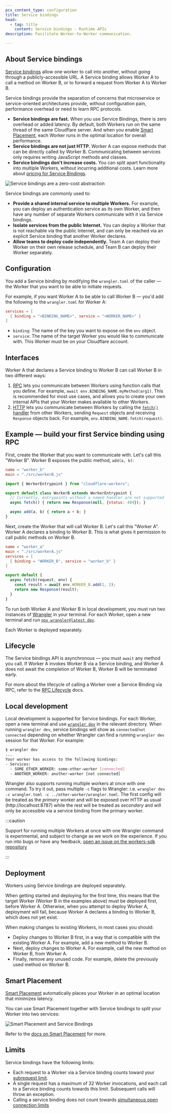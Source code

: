 ```yaml
---
pcx_content_type: configuration
title: Service bindings
head:
  - tag: title
    content: Service bindings - Runtime APIs
description: Facilitate Worker-to-Worker communication.

---
```


## About Service bindings

[Service bindings](/workers/runtime-apis/bindings/service-bindings/) allow one worker to call into another, without going through a publicly-accessible URL. A Service binding allows Worker A to call a method on Worker B, or to forward a request from Worker A to Worker B.

Service bindings provide the separation of concerns that microservice or service-oriented architectures provide, without configuration pain, performance overhead or need to learn RPC protocols.

- **Service bindings are fast.** When you use Service Bindings, there is zero overhead or added latency. By default, both Workers run on the same thread of the same Cloudflare server. And when you enable [Smart Placement](/workers/configuration/smart-placement/), each Worker runs in the optimal location for overall performance.
- **Service bindings are not just HTTP.** Worker A can expose methods that can be directly called by Worker B. Communicating between services only requires writing JavaScript methods and classes.
- **Service bindings don't increase costs.** You can split apart functionality into multiple Workers, without incurring additional costs. Learn more about [pricing for Service Bindings](/workers/platform/pricing/#service-bindings).

![Service bindings are a zero-cost abstraction](~/assets/images/workers/platform/bindings/service-bindings-comparison.png)

Service bindings are commonly used to:

* **Provide a shared internal service to multiple Workers.** For example, you can deploy an authentication service as its own Worker, and then have any number of separate Workers communicate with it via Service bindings.
* **Isolate services from the public Internet.** You can deploy a Worker that is not reachable via the public Internet, and can only be reached via an explicit Service binding that another Worker declares.
* **Allow teams to deploy code independently.** Team A can deploy their Worker on their own release schedule, and Team B can deploy their Worker separately.

## Configuration

You add a Service binding by modifying the `wrangler.toml` of the caller — the Worker that you want to be able to initiate requests.

For example, if you want Worker A to be able to call Worker B — you'd add the following to the `wrangler.toml` for Worker A:


<WranglerConfig>

```toml
services = [
  { binding = "<BINDING_NAME>", service = "<WORKER_NAME>" }
]
```

</WranglerConfig>

* `binding`: The name of the key you want to expose on the `env` object.
* `service`: The name of the target Worker you would like to communicate with. This Worker must be on your Cloudflare account.

## Interfaces

Worker A that declares a Service binding to Worker B can call Worker B in two different ways:

1. [RPC](/workers/runtime-apis/bindings/service-bindings/rpc) lets you communicate between Workers using function calls that you define. For example, `await env.BINDING_NAME.myMethod(arg1)`. This is recommended for most use cases, and allows you to create your own internal APIs that your Worker makes available to other Workers.
2. [HTTP](/workers/runtime-apis/bindings/service-bindings/http) lets you communicate between Workers by calling the [`fetch()` handler](/workers/runtime-apis/handlers/fetch) from other Workers, sending `Request` objects and receiving `Response` objects back. For example, `env.BINDING_NAME.fetch(request)`.

## Example — build your first Service binding using RPC

First, create the Worker that you want to communicate with. Let's call this "Worker B". Worker B exposes the public method, `add(a, b)`:



<WranglerConfig>

```toml
name = "worker_b"
main = "./src/workerB.js"
```

</WranglerConfig>

```js
import { WorkerEntrypoint } from "cloudflare:workers";

export default class WorkerB extends WorkerEntrypoint {
  // Currently, entrypoints without a named handler are not supported
  async fetch() { return new Response(null, {status: 404}); }

  async add(a, b) { return a + b; }
}
```

Next, create the Worker that will call Worker B. Let's call this "Worker A". Worker A declares a binding to Worker B. This is what gives it permission to call public methods on Worker B.



<WranglerConfig>

```toml
name = "worker_a"
main = "./src/workerA.js"
services = [
  { binding = "WORKER_B", service = "worker_b" }
]
```

</WranglerConfig>

```js
export default {
  async fetch(request, env) {
    const result = await env.WORKER_B.add(1, 2);
    return new Response(result);
  }
}
```

To run both Worker A and Worker B in local development, you must run two instances of [Wrangler](/workers/wrangler) in your terminal. For each Worker, open a new terminal and run [`npx wrangler@latest dev`](/workers/wrangler/commands#dev).

Each Worker is deployed separately.

## Lifecycle

The Service bindings API is asynchronous — you must `await` any method you call. If Worker A invokes Worker B via a Service binding, and Worker A does not await the completion of Worker B, Worker B will be terminated early.

For more about the lifecycle of calling a Worker over a Service Binding via RPC, refer to the [RPC Lifecycle](/workers/runtime-apis/rpc/lifecycle) docs.

## Local development

Local development is supported for Service bindings. For each Worker, open a new terminal and use [`wrangler dev`](/workers/wrangler/commands/#dev) in the relevant directory. When running `wrangler dev`, service bindings will show as `connected`/`not connected` depending on whether Wrangler can find a running `wrangler dev` session for that Worker. For example:

```sh
$ wrangler dev
...
Your worker has access to the following bindings:
- Services:
  - SOME_OTHER_WORKER: some-other-worker [connected]
  - ANOTHER_WORKER: another-worker [not connected]
```

Wrangler also supports running multiple workers at once with one command. To try it out, pass multiple `-c` flags to Wrangler: i.e. `wrangler dev -c wrangler.toml -c ../other-worker/wrangler.toml`. The first config will be treated as the _primary_ worker and will be exposed over HTTP as usual (http://localhost:8787) while the rest will be treated as _secondary_ and will only be accessible via a service binding from the primary worker.

:::caution

Support for running multiple Workers at once with one Wrangler command is experimental, and subject to change as we work on the experience. If you run into bugs or have any feedback, [open an issue on the workers-sdk repository](https://github.com/cloudflare/workers-sdk/issues/new)

:::
## Deployment

Workers using Service bindings are deployed separately.

When getting started and deploying for the first time, this means that the target Worker (Worker B in the examples above) must be deployed first, before Worker A. Otherwise, when you attempt to deploy Worker A, deployment will fail, because Worker A declares a binding to Worker B, which does not yet exist.

When making changes to existing Workers, in most cases you should:

* Deploy changes to Worker B first, in a way that is compatible with the existing Worker A. For example, add a new method to Worker B.
* Next, deploy changes to Worker A. For example, call the new method on Worker B, from Worker A.
* Finally, remove any unused code. For example, delete the previously used method on Worker B.

## Smart Placement

[Smart Placement](/workers/configuration/smart-placement) automatically places your Worker in an optimal location that minimizes latency.

You can use Smart Placement together with Service bindings to split your Worker into two services:

![Smart Placement and Service Bindings](~/assets/images/workers/platform/smart-placement-service-bindings.png)

Refer to the [docs on Smart Placement](/workers/configuration/smart-placement/#best-practices) for more.

## Limits

Service bindings have the following limits:

* Each request to a Worker via a Service binding counts toward your [subrequest limit](/workers/platform/limits/#subrequests).
* A single request has a maximum of 32 Worker invocations, and each call to a Service binding counts towards this limit. Subsequent calls will throw an exception.
* Calling a service binding does not count towards [simultaneous open connection limits](/workers/platform/limits/#simultaneous-open-connections)
